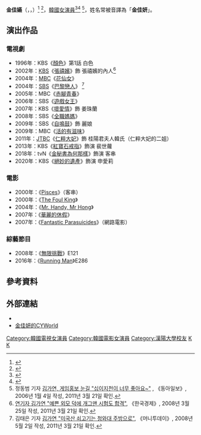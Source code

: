 {{藝人
| 姓名 = 金佳嬿
| 類型 = 女演員
| 相片 = 
| 圖片 = Kim-ga-yeon.jpg
| 圖片尺寸 = 250px
| 國籍 = {{KOR}}
| 原名 = 金沼延
| 外文名 = 김소연
| 外文 = ko
| 羅馬拼音 = Kim Ka-Yeon
| 出生日期 = {{birth_date_and_age|1972|9|9}}
| 出生地 = {{KOR}}[[光州廣域市|光州廣域市]]
| 語言 = [[韓語|韓語]]、[[英語|英語]]
| 教育程度 = [[漢陽大學|漢陽大學]]舞蹈學[[學士|學士]]
| 配偶 = [[林遙煥|林遙煥]]
| 出道日期 = 1994年
| 經紀公司 = T.S Family Entertainment
|網站 = http://100479.net/profile/?no=1328
|IMDb =nm1456949
}}

'''金佳嬿'''（{{lang-ko|'''김가연'''}}，{{lang-en|'''Kim Ka-Yeon'''}}，{{bd|1972年|9月9日|catIdx=Kim}}）<ref>{{Cite news |title= '맨친' 김가연 "미스 해태 2등 출신..1등은 채림" |url= http://star.moneytoday.co.kr/view/stview.php?no=2013111017085671194&type=1&outlink=1 |publisher= 스타뉴스 |date=2013-11-10|language= ko |accessdate= 2018-02-27 |archive-date= 2019-07-01 |archive-url= https://web.archive.org/web/20190701012728/http://star.mt.co.kr/stview.php?no=2013111017085671194&outlink=1&ref=%3A%2F%2F |dead-url= no }}</ref> <ref>{{Cite news|title= 김가연, 알고 보니 '컬투' 정찬우와… "믿기 어려운 충격 사실" |url= http://daily.hankooki.com/lpage/entv/201408/dh20140827142930139020.htm |publisher=데일리한국|date=2014-08-27|language = ko}}</ref>，[[韓國|韓國]][[女演員|女演員]]<ref>{{Cite news|title= '택시' 김가연 딸 "임요환, 처음부터 거부감 없었다" |url= http://www.xportsnews.com/?ac=article_view&entry_id=489581 |publisher= 엑스포츠뉴스 |date=2014-08-27|language = ko}}</ref><ref>{{Cite News|title= 김가연-임요환 “함께 산지 3년…혼인신고만” |url= http://www.idaegu.co.kr/news.php?code=cu07&mode=view&num=140324 |publisher=대구신문|date=2014-08-28|language = ko}}</ref> <ref>정동범 기자 [http://news.naver.com/main/read.nhn?mode=LSD&mid=sec&sid1=105&oid=020&aid=0000331186 김가연, 게임홍보 눈길 "십이지천이 너무 좋아요~"] {{Wayback|url=http://news.naver.com/main/read.nhn?mode=LSD&mid=sec&sid1=105&oid=020&aid=0000331186 |date=20190701012741 }}, 《동아일보》, 2006년 1월 4일 작성, 2011년 3월 21일 확인.</ref>，姓名常被音譯為「'''金佳妍'''」。

== 演出作品 ==
=== 電視劇 ===
*1996年：KBS《[[顏色(電視劇)|顏色]]》第1話 白色
*2002年：[[韓國放送公社|KBS]]《[[張禧嬪_(2002年電視劇)|張禧嬪]]》飾 張禧嬪的內人<ref>[http://www.hankyung.com/news/app/newsview.php?aid=2008032532977 연기자 김가연 "예쁜 외모 덕에 개그맨 시험도 합격"], 《한국경제》, 2008년 3월 25일 작성, 2011년 3월 21일 확인.</ref>
*2004年：[[文化廣播_(韓國)|MBC]]《[[花仙女|花仙女]]》
*2004年：[[SBS_(韓國)|SBS]]《[[巴黎戀人|巴黎戀人]]》 <ref>김태은 기자 [http://star.mt.co.kr/view/stview.php?no=2008050210024659614&type=1&outlink=1 김가연 "미국산 쇠고기는 청와대 주방으로"], 《머니투데이》, 2008년 5월 2일 작성, 2011년 3월 21일 확인.</ref>
*2005年：MBC《[[赤腳青春|赤腳青春]]》
*2006年：SBS《[[遊戲女王|遊戲女王]]》
*2007年：KBS《[[壞愛情|壞愛情]]》飾 姜珠蘭
*2008年：SBS《[[全職媽媽|全職媽媽]]》
*2009年：SBS《[[自鳴鼓|自鳴鼓]]》飾 麗娘
*2009年：MBC《[[活的有滋味|活的有滋味]]》
*2011年：[[JTBC|JTBC]]《[[仁粹大妃_(電視劇)|仁粹大妃]]》飾 桂陽君夫人韓氏（仁粹大妃的二姐）
*2013年：KBS《[[紅寶石戒指_(電視劇)|紅寶石戒指]]》飾演 裴世蘿
*2018年：tvN《[[金秘書為何那樣|金秘書為何那樣]]》飾演 客串
*2020年：KBS《[[絕妙的遺產|絕妙的遺產]]》飾演 申愛莉

=== 電影 ===
*2000年：《[[Pisces|Pisces]]》（客串）
*2000年：《[[The_Foul_King|The Foul King]]》
*2004年：《[[Mr._Handy,_Mr_Hong|Mr. Handy, Mr Hong]]》
*2007年：《[[華麗的休假|華麗的休假]]》
*2007年：《[[Fantastic_Parasuicides|Fantastic Parasuicides]]》（網路電影）

=== 綜藝節目 ===
* 2008年：《[[無限挑戰|無限挑戰]]》E121
* 2016年：《[[Running_Man|Running Man]]》E286

== 參考資料 ==
{{Reflist|2}}

== 外部連結 ==
*{{Twitter|SlayerS_Jessica}}{{ko}}
*[http://cy.cyworld.com/home/24217661 金佳妍的CYWorld]{{ko}}


{{大鐘獎最佳女配角}}
{{DEFAULTSORT:Kim Ga Yeon}}
[[Category:韓國電視女演員|Category:韓國電視女演員]]
[[Category:韓國電影女演員|Category:韓國電影女演員]]
[[Category:漢陽大學校友|Category:漢陽大學校友]]
[[Category:光州廣域市出身人物|K]]
[[Category:金姓|K]]